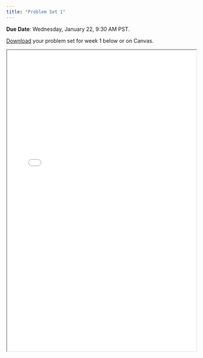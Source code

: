 ```yaml
---
title: "Problem Set 1"
---
```


**Due Date**: Wednesday, January 22, 9:30 AM PST.

[Download](https://github.com/emoriebeck/psc290-dataviz-WQ25/raw/refs/heads/main/assignments/03-problem-sets/01-ps01/ps1-solutions.zip) your problem set for week 1 below or on Canvas.

<iframe class="slide-deck" src="/static/ps/problemset1-solutions.pdf" width="100%" height="800">

</iframe>
